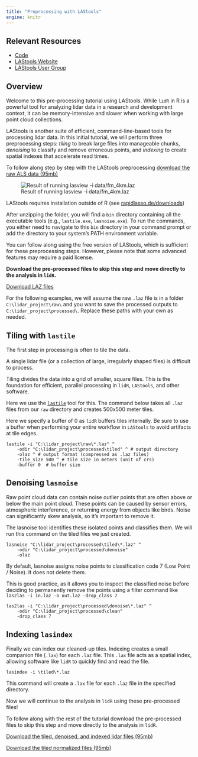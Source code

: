 ```yaml
---
title: "Preprocessing with LAStools"
engine: knitr
---
```


## Relevant Resources

-   [Code](https://github.com/liamirwin/SL25_lidRtutorial/blob/main/R/00_preprocess.txt)
-   [LAStools Website](https://rapidlasso.de/product-overview/)
-   [LAStools User Group](https://groups.google.com/g/lastools)

## Overview

Welcome to this pre-processing tutorial using LAStools. While `lidR` in R is a powerful tool for analyzing lidar data in a research and development context, it can be memory-intensive and slower when working with large point cloud collections.

LAStools is another suite of efficient, command-line-based tools for processing lidar data. In this initial tutorial, we will perform three preprocessing steps: *tiling* to break large files into manageable chunks, *denoising* to classify and remove erroneous points, and *indexing* to create spatial indexes that accelerate read times.

To follow along step by step with the LAStools preprocessing [download the raw ALS data (95mb)](data/raw/fm_4km.laz "Download the 95mb LAZ file to follow along with preprocessing in LAStools")

![Result of running lasview -i data/fm_4km.laz](img/lasview_fmlas.png){fig-align="center"}

::: callout-note
LAStools requires installation outside of R (see [rapidlasso.de/downloads](https://rapidlasso.de/downloads/))

After unzipping the folder, you will find a `bin` directory containing all the executable tools (e.g., `lastile.exe`, `lasnoise.exe`). To run the commands, you either need to navigate to this `bin` directory in your command prompt or add the directory to your system's PATH environment variable.

You can follow along using the free version of LAStools, which is sufficient for these preprocessing steps. However, please note that some advanced features may require a paid license.

**Download the pre-processed files to skip this step and move directly to the analysis in `lidR`.**

[Download LAZ files](/data/fm_laz.zip)
:::

For the following examples, we will assume the raw `.laz` file is in a folder `C:\lidar_project\raw\` and you want to save the processed outputs to `C:\lidar_project\processed\`. Replace these paths with your own as needed.

## Tiling with `lastile`

The first step in processing is often to tile the data.

A single lidar file (or a collection of large, irregularly shaped files) is difficult to process.

Tiling divides the data into a grid of smaller, square files. This is the foundation for efficient, parallel processing in `lidR`, `LAStools`, and other software.

Here we use the [`lastile`](https://downloads.rapidlasso.de/html/lastile_README.html) tool for this. The command below takes all `.laz` files from our `raw` directory and creates 500x500 meter tiles.

Here we specify a buffer of 0 as `lidR` buffers tiles internally. Be sure to use a buffer when performing your entire workflow in `LAStools` to avoid artifacts at tile edges.

```batch
lastile -i "C:\lidar_project\raw\*.laz" ^
    -odir "C:\lidar_project\processed\tiled" ^ # output directory
    -olaz ^ # output format (compressed as .laz files)
    -tile_size 500 ^ # tile size in meters (unit of crs)
    -buffer 0  # buffer size 
```

## Denoising `lasnoise`

Raw point cloud data can contain noise outlier points that are often above or below the main point cloud. These points can be caused by sensor errors, atmospheric interference, or returning energy from objects like birds. Noise can significantly skew analysis, so it's important to remove it.

The lasnoise tool identifies these isolated points and classifies them. We will run this command on the tiled files we just created.

```batch
lasnoise "C:\lidar_project\processed\tiled\*.laz" ^
    -odir "C:\lidar_project\processed\denoise"
    -olaz

```

By default, lasnoise assigns noise points to classification code 7 (Low Point / Noise). It does not delete them.

This is good practice, as it allows you to inspect the classified noise before deciding to permanently remove the points using a filter command like `las2las -i in.laz -o out.laz -drop_class 7`

```batch
las2las -i "C:\lidar_project\processed\denoise\*.laz" ^
    -odir "C:\lidar_project\processed\clean"
    -drop_class 7
```

## Indexing `lasindex`

Finally we can index our cleaned-up tiles. Indexing creates a small companion file (`.lax`) for each `.laz` file. This `.lax` file acts as a spatial index, allowing software like `lidR` to quickly find and read the file.

```batch
lasindex -i \tiled\*.laz 
```

This command will create a `.lax` file for each `.laz` file in the specified directory.

Now we will continue to the analysis in `lidR` using these pre-processed files!

To follow along with the rest of the tutorial download the pre-processed files to skip this step and move directly to the analysis in `lidR`.

[Download the tiled, denoised, and indexed lidar files (95mb)](/data/ctg_class.zip)

[Download the tiled normalized files (95mb)](/data/ctg_norm.zip)
